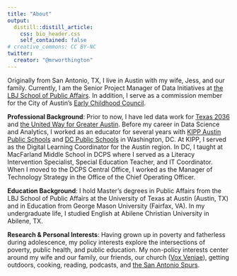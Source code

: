 ```yaml
---
title: "About"
output:
  distill::distill_article:
    css: bio_header.css
    self_contained: false
# creative_commons: CC BY-NC
twitter:
  creator: "@mrworthington"
---
```


Originally from San Antonio, TX, I live in Austin with my wife, Jess, and our family. Currently, I am the Senior Project Manager of Data Initiatives at [the LBJ School of Public Affairs](https://lbj.utexas.edu). In addition, I serve as a commission member for the City of Austin's [Early Childhood Council](http://www.austintexas.gov/ecc). 

**Professional Background**: Prior to now, I have led data work for [Texas 2036](https://texas2036.org/data/) and [the United Way for Greater Austin](unitedwayaustin.org). Before my career in Data Science and Analytics, I worked as an educator for several years with [KIPP Austin Public Schools](http://www.kippaustin.org) and [DC Public Schools](https://dcps.dc.gov) in Washington, DC. At KIPP, I served as the Digital Learning Coordinator for the Austin region. In DC, I taught at MacFarland Middle School in DCPS where I served as a Literacy Intervention Specialist, Special Education Teacher, and IT Coordinator. When I moved to the DCPS Central Office, I worked as the Manager of Technology Strategy in the Office of the Chief Operating Officer. 

**Education Background**: I hold Master's degrees in Public Affairs from the LBJ School of Public Affairs at the University of Texas at Austin (Austin, TX) and in Education from George Mason University (Fairfax, VA). In my undergraduate life, I studied English at Abilene Christian University in Abilene, TX.

**Research & Personal Interests**: Having grown up in poverty and fatherless during adolescence, my policy interests explore the intersections of poverty, public health, and public education. My non-policy interests center around my wife and our family, our friends, our church ([Vox Veniae](http://voxveniae.com/)), getting outdoors, cooking, reading, podcasts, and [the San Antonio Spurs](https://twitter.com/mrworthington/lists/spurs-watch).
